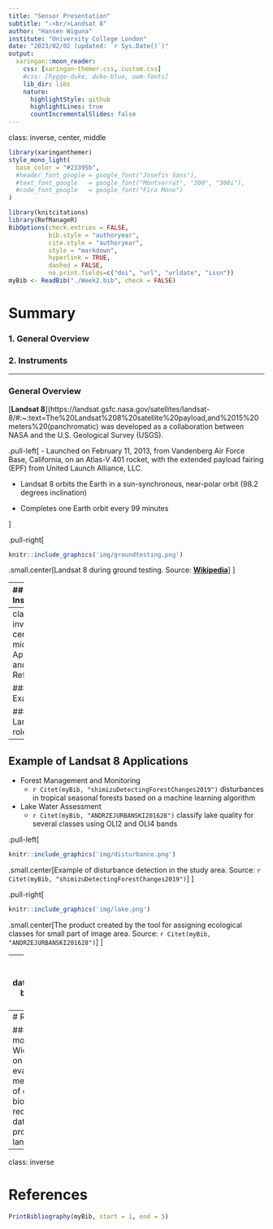 ```yaml
---
title: "Sensor Presentation"
subtitle: "⚔<br/>Landsat 8"
author: "Hansen Wiguna"
institute: "University College London"
date: "2023/02/02 (updated: `r Sys.Date()`)"
output:
  xaringan::moon_reader:
    css: [xaringan-themer.css, custom.css]
    #css: [hygge-duke, duke-blue, uwm-fonts]
    lib_dir: libs
    nature:
      highlightStyle: github
      highlightLines: true
      countIncrementalSlides: false
---
```

class: inverse, center, middle
```r
library(xaringanthemer)
style_mono_light(
  base_color = "#23395b",  
  #header_font_google = google_font("Josefin Sans"),
  #text_font_google   = google_font("Montserrat", "300", "300i"),
  #code_font_google   = google_font("Fira Mono")
)
```

```r
library(knitcitations)
library(RefManageR)
BibOptions(check.entries = FALSE,
           bib.style = "authoryear",
           cite.style = "authoryear",
           style = "markdown",
           hyperlink = TRUE,
           dashed = FALSE,
           no.print.fields=c("doi", "url", "urldate", "issn"))
myBib <- ReadBib("./Week2.bib", check = FALSE)
```

# Summary


### 1. General Overview

### 2. Instruments

---

### General Overview

[**Landsat 8**](https://landsat.gsfc.nasa.gov/satellites/landsat-8/#:~:text=The%20Landsat%208%20satellite%20payload,and%2015%20meters%20(panchromatic) was developed as a collaboration between NASA and the U.S. Geological Survey (USGS). 

.pull-left[
- Launched on February 11, 2013, from Vandenberg Air Force Base, California, on an Atlas-V 401 rocket, with the extended payload fairing (EPF) from United Launch Alliance, LLC.

- Landsat 8 orbits the Earth in a sun-synchronous, near-polar orbit (98.2 degrees inclination)

- Completes one Earth orbit every 99 minutes

]

.pull-right[
```r
knitr::include_graphics('img/groundtesting.png')

```

.small.center[Landsat 8 during ground testing. Source: [**Wikipedia**](https://upload.wikimedia.org/wikipedia/commons/thumb/9/97/Landsat_Data_Continuity_Mission_Observatory_testing.jpg/450px-Landsat_Data_Continuity_Mission_Observatory_testing.jpg)]
]

---
## Instruments


- Landsat 8 carries two sensors. The Operational Land Imager (OLI) sensor is built by Ball Aerospace & Technologies Corporation. The Thermal Infrared Sensor (TIRS) is built by NASA Goddard Space Flight Center. 

- The improvement of Landsat 8 compare previous sensors is OLI. OLI is a push-broom sensor with a four-mirror telescope and 12-bit quantization. OLI collects data for visible, near infrared, and short wave infrared spectral bands as well as a panchromatic band.



.pull-left[
```r
knitr::include_graphics('img/oli.png')
```

.small.center[OLI Spectral Bands]
]

.pull-right[
```r
knitr::include_graphics('img/tirs.png')
```

.small.center[TIRS Spectral Bands]
]
---
class: inverse, center, middle
# Application and Reflection


### 1. Example

### 2. Landsat 8 role

---
## Example of Landsat 8 Applications 

* Forest Management and Monitoring
  * `r Citet(myBib, "shimizuDetectingForestChanges2019")` disturbances in tropical seasonal forests based on a machine learning algorithm 

* Lake Water Assessment
  * `r Citet(myBib, "ANDRZEJURBANSKI201628")` classify lake quality for several classes using OLI2 and OLI4 bands
  
.pull-left[
```r
knitr::include_graphics('img/disturbance.png')
```
.small.center[Example of disturbance detection in the study area. Source: `r Citet(myBib, "shimizuDetectingForestChanges2019")`]
]

.pull-right[
```r
knitr::include_graphics('img/lake.png')
```
.small.center[The product created by the tool for assigning ecological classes for small part of image area. Source: `r Citet(myBib, "ANDRZEJURBANSKI201628")`]
]

---
background-image: url('https://storage.googleapis.com/earthengine-datasets/public/jpg/720/landsat_lc08_c01_t1_sr_riolaja.jpg')
background-size: cover
background-position: 60% 60%
class: center, bottom, inverse

# Landsat 8 Datasets in Earth Engine

---
# Reflection

### Landsat 8 Role
* Landsat 8 provides continuity with the more than 40-year long Landsat land imaging data set.
* Widespread routine use for land use planning and monitoring on regional to local scales, support of disaster response and evaluations, and water use monitoring.
* Landsat 8 measurements directly serve NASA research in the focus areas of climate, carbon cycle, ecosystems, water cycle, biogeochemistry, and Earth surface/interior.
* Landsat 8 is required to return at least 400 scenes per day to the USGS data archive (150 more than Landsat 7), increasing the probability of capturing cloud-free scenes for the global landmass.

---
class: inverse

# References
```r
PrintBibliography(myBib, start = 1, end = 5)
```
